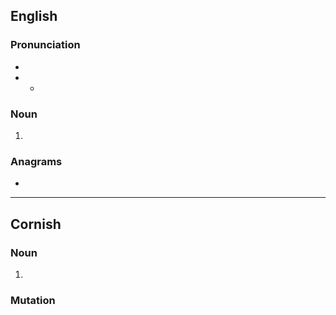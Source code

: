 {{also|Treys}}
==English==

===Pronunciation===
* {{IPA|en|/tɹeɪz/}}
* {{rhymes|en|eɪz|s=1}}
** {{audio|en|LL-Q1860 (eng)-Vealhurl-treys.wav|Audio (UK)}}

===Noun===
{{head|en|noun form}}

# {{plural of|en|trey}}

===Anagrams===
* {{anagrams|en|a=ersty|Strey|Styer|Tyers|resty|tyers|tyres}}

----

==Cornish==

===Noun===
{{head|kw|noun plural form}}

# {{plural of|kw|troos||foot}}

===Mutation===
{{kw-mut-cons|t|reys}}